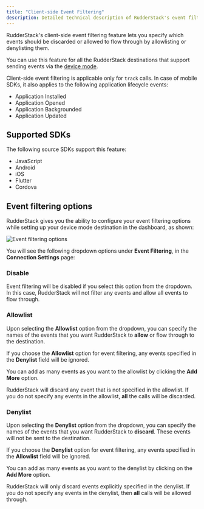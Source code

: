 ```yaml
---
title: "Client-side Event Filtering"
description: Detailed technical description of RudderStack's event filtering feature.
---
```


RudderStack's client-side event filtering feature lets you specify which events should be discarded or allowed to flow through by allowlisting or denylisting them.

<div class="successBlock">

You can use this feature for all the RudderStack destinations that support sending events via the <a href="https://rudderstack.com/docs/destinations/rudderstack-connection-modes/#device-mode">device mode</a>.
</div>

<div class="infoBlock">

Client-side event filtering is applicable only for <code class="inline-code">track</code> calls. In case of mobile SDKs, it also applies to the following application lifecycle events:
  <ul>
    <li>Application Installed</li>
    <li>Application Opened</li>
    <li>Application Backgrounded</li>
    <li>Application Updated</li>
  </ul>
</div>

## Supported SDKs

The following source SDKs support this feature:

- <Link to="/sources/event-streams/sdks/rudderstack-javascript-sdk/">JavaScript</Link>
- <Link to="/sources/event-streams/sdks/rudderstack-android-sdk/">Android</Link>
- <Link to="/sources/event-streams/sdks/rudderstack-ios-sdk/">iOS</Link>
- <Link to="/sources/event-streams/sdks/rudderstack-flutter-sdk/">Flutter</Link>
- <Link to="/sources/event-streams/sdks/rudderstack-cordova-sdk/">Cordova</Link>

## Event filtering options

RudderStack gives you the ability to configure your event filtering options while setting up your device mode destination in the dashboard, as shown:

<img src="../../../assets/event-stream-sources/rudderstack-event-filtering.png" alt="Event filtering options" />

You will see the following dropdown options under **Event Filtering**, in the **Connection Settings** page:

### Disable

Event filtering will be disabled if you select this option from the dropdown. In this case, RudderStack will not filter any events and allow all events to flow through.

### Allowlist

Upon selecting the **Allowlist** option from the dropdown, you can specify the names of the events that you want RudderStack to **allow** or flow through to the destination. 

<div class="infoBlock">

If you choose the <strong>Allowlist</strong> option for event filtering, any events specified in the <strong>Denylist</strong> field will be ignored.
</div>

You can add as many events as you want to the allowlist by clicking the **Add More** option.

<div class="warningBlock">

RudderStack will discard any event that is not specified in the allowlist. If you do not specify any events in the allowlist, <strong>all</strong> the calls will be discarded.
</div>

### Denylist

Upon selecting the **Denylist** option from the dropdown, you can specify the names of the events that you want RudderStack to **discard**. These events will not be sent to the destination.

<div class="infoBlock">

If you choose the <strong>Denylist</strong> option for event filtering, any events specified in the <strong>Allowlist</strong> field will be ignored.
</div>

You can add as many events as you want to the denylist by clicking on the **Add More** option.

<div class="warningBlock">

RudderStack will only discard events explicitly specified in the denylist. If you do not specify any events in the denylist, then <strong>all</strong> calls will be allowed through.
</div>


